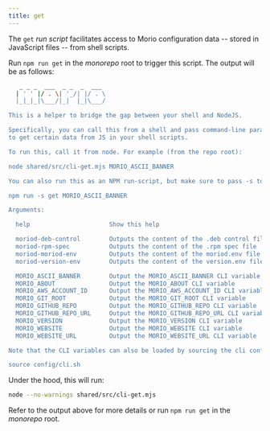```yaml
---
title: get
---
```


The `get` _run script_ facilitates access to Morio configuration data
-- stored in JavaScript files -- from shell scripts.

Run `npm run get` in the _monorepo_ root to trigger this script.
The output will be as follows:

```sh
   _ _ _  ___  _ _  _  ___
  | ' ' |/ . \| '_/| |/ . \
  |_|_|_|\___/|_|  |_|\___/

This is a helper to bridge the gap between your shell and NodeJS.

Specifically, you can call this from a shell and pass command-line parameters
to get certain data from JS in your shell scripts.

To run this, call it from node. For example (from the repo root):

node shared/src/cli-get.mjs MORIO_ASCII_BANNER

You can also run this as an NPM run-script, but make sure to pass -s to silence the npm output:

npm run -s get MORIO_ASCII_BANNER

Arguments:

  help                      Show this help

  moriod-deb-control        Outputs the content of the .deb control file
  moriod-rpm-spec           Outputs the content of the .rpm spec file
  moriod-moriod-env         Outputs the content of the moriod.env file for the moriod package
  moriod-version-env        Outputs the content of the version.env file for the moriod package

  MORIO_ASCII_BANNER        Output the MORIO_ASCII_BANNER CLI variable
  MORIO_ABOUT               Output the MORIO_ABOUT CLI variable
  MORIO_AWS_ACCOUNT_ID      Output the MORIO_AWS_ACCOUNT_ID CLI variable
  MORIO_GIT_ROOT            Output the MORIO_GIT_ROOT CLI variable
  MORIO_GITHUB_REPO         Output the MORIO_GITHUB_REPO CLI variable
  MORIO_GITHUB_REPO_URL     Output the MORIO_GITHUB_REPO_URL CLI variable
  MORIO_VERSION             Output the MORIO_VERSION CLI variable
  MORIO_WEBSITE             Output the MORIO_WEBSITE CLI variable
  MORIO_WEBSITE_URL         Output the MORIO_WEBSITE_URL CLI variable

Note that the CLI variables can also be loaded by sourcing the cli config:

source config/cli.sh
```

Under the hood, this will run:

```sh title="Terminal"
node --no-warnings shared/src/cli-get.mjs
```

Refer to the output above for more details or run `npm run get` in the _monorepo_ root.
